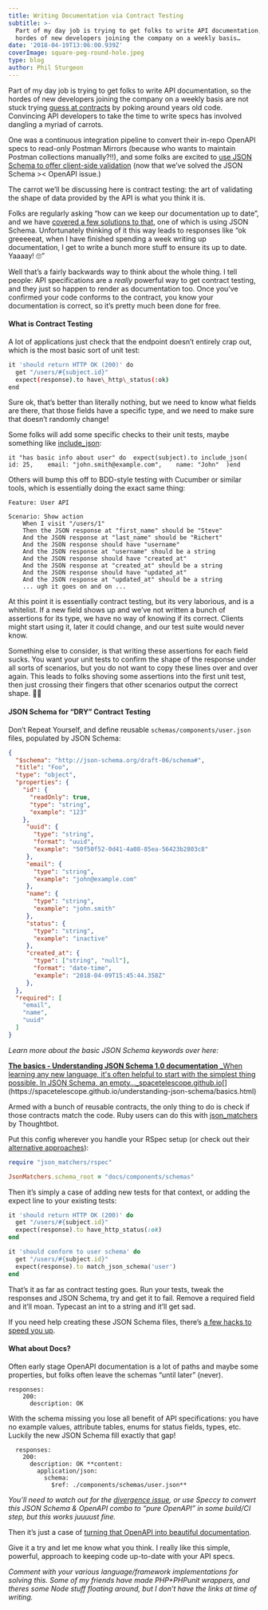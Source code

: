 ```yaml
---
title: Writing Documentation via Contract Testing
subtitle: >-
  Part of my day job is trying to get folks to write API documentation, so the
  hordes of new developers joining the company on a weekly basis…
date: '2018-04-19T13:06:00.939Z'
coverImage: square-peg-round-hole.jpeg
type: blog
author: Phil Sturgeon
---
```


Part of my day job is trying to get folks to write API documentation, so the
hordes of new developers joining the company on a weekly basis are not stuck
trying [guess at
contracts](https://blog.apisyouwonthate.com/guessing-api-contracts-ac1b7eaebced)
by poking around years old code. Convincing API developers to take the time to
write specs has involved dangling a myriad of carrots.

One was a continuous integration pipeline to convert their in-repo OpenAPI specs
to read-only Postman Mirrors (because who wants to maintain Postman collections
manually?!!), and some folks are excited to [use JSON Schema to offer
client-side
validation](https://blog.apisyouwonthate.com/the-many-amazing-uses-of-json-schema-client-side-validation-c78a11fbde45)
(now that we’ve solved the JSON Schema &gt;&lt; OpenAPI issue.)

The carrot we’ll be discussing here is contract testing: the art of validating
the shape of data provided by the API is what you think it is.

Folks are regularly asking “how can we keep our documentation up to date”, and
we have [covered a few solutions to
that,](https://blog.apisyouwonthate.com/keeping-documentation-honest-d9ab5351ddd4)
one of which is using JSON Schema. Unfortunately thinking of it this way leads
to responses like “ok greeeeeat, when I have finished spending a week writing up
documentation, I get to write a bunch more stuff to ensure its up to date.
Yaaaay! 🙄”

Well that’s a fairly backwards way to think about the whole thing. I tell
people: API specifications are a _really_ powerful way to get contract testing,
and they just so happen to render as documentation too. Once you’ve confirmed
your code conforms to the contract, you know your documentation is correct, so
it’s pretty much been done for free.

#### What is Contract Testing

A lot of applications just check that the endpoint doesn’t entirely crap out,
which is the most basic sort of unit test:

```bash
it 'should return HTTP OK (200)' do
  get "/users/#{subject.id}"
  expect(response).to have\_http\_status(:ok)
end
```

Sure ok, that’s better than literally nothing, but we need to know what fields are there, that those fields have a specific type, and we need to make sure that doesn’t randomly change!

Some folks will add some specific checks to their unit tests, maybe something like [include_json](https://relishapp.com/waterlink/rspec-json-expectations/docs/json-expectations/include-json-matcher):

```
it "has basic info about user" do  expect(subject).to include_json(    id: 25,    email: "john.smith@example.com",    name: "John"  )end
```

Others will bump this off to BDD-style testing with Cucumber or similar tools, which is essentially doing the exact same thing:

```
Feature: User API

Scenario: Show action
    When I visit "/users/1"
    Then the JSON response at "first_name" should be "Steve"
    And the JSON response at "last_name" should be "Richert"
    And the JSON response should have "username"
    And the JSON response at "username" should be a string
    And the JSON response should have "created_at"
    And the JSON response at "created_at" should be a string
    And the JSON response should have "updated_at"
    And the JSON response at "updated_at" should be a string
    ... ugh it goes on and on ...
```

At this point it is essentially contract testing, but its very laborious, and is a whitelist. If a new field shows up and we’ve not written a bunch of assertions for its type, we have no way of knowing if its correct. Clients might start using it, later it could change, and our test suite would never know.

Something else to consider, is that writing these assertions for each field sucks. You want your unit tests to confirm the shape of the response under all sorts of scenarios, but you do not want to copy these lines over and over again. This leads to folks shoving some assertions into the first unit test, then just crossing their fingers that other scenarios output the correct shape. 🤷‍♂️

#### JSON Schema for “DRY” Contract Testing

Don’t Repeat Yourself, and define reusable `schemas/components/user.json` files, populated by JSON Schema:

```json
{
  "$schema": "http://json-schema.org/draft-06/schema#",
  "title": "Foo",
  "type": "object",
  "properties": {
    "id": {
      "readOnly": true,
      "type": "string",
      "example": "123"
    },
     "uuid": {
       "type": "string",
       "format": "uuid",
       "example": "50f50f52-0d41-4a08-85ea-56423b2803c8"
     },
     "email": {
       "type": "string",
       "example": "john@example.com"
     },
     "name": {
       "type": "string",
       "example": "john.smith"
     },
     "status": {
       "type": "string",
       "example": "inactive"
     },
     "created_at": {
       "type": ["string", "null"],
       "format": "date-time",
       "example": "2018-04-09T15:45:44.358Z"
     },
  },
  "required": [
    "email",
    "name",
    "uuid"
  ]
}
```

_Learn more about the basic JSON Schema keywords over here:_

[**The basics - Understanding JSON Schema 1.0 documentation**
_When learning any new language, it's often helpful to start with the simplest thing possible. In JSON Schema, an empty…_spacetelescope.github.io](https://spacetelescope.github.io/understanding-json-schema/basics.html "https://spacetelescope.github.io/understanding-json-schema/basics.html")[](https://spacetelescope.github.io/understanding-json-schema/basics.html)

Armed with a bunch of reusable contracts, the only thing to do is check if those contracts match the code. Ruby users can do this with [json\_matchers](https://github.com/thoughtbot/json_matchers) by Thoughtbot.

Put this config wherever you handle your RSpec setup (or check out their [alternative approaches](https://github.com/thoughtbot/json_matchers#usage)):

```ruby
require "json_matchers/rspec"

JsonMatchers.schema_root = "docs/components/schemas"
```

Then it’s simply a case of adding new tests for that context, or adding the expect line to your existing tests:

```ruby
it 'should return HTTP OK (200)' do
  get "/users/#{subject.id}"
  expect(response).to have_http_status(:ok)
end

it 'should conform to user schema' do
  get "/users/#{subject.id}"
  expect(response).to match_json_schema('user')
end
```

That’s it as far as contract testing goes. Run your tests, tweak the responses and JSON Schema, try and get it to fail. Remove a required field and it’ll moan. Typecast an int to a string and it’ll get sad.

If you need help creating these JSON Schema files, there’s [a few hacks to speed you up](https://blog.apisyouwonthate.com/creating-api-specifications-from-bulls-t-f5a54c005135).

#### What about Docs?

Often early stage OpenAPI documentation is a lot of paths and maybe some properties, but folks often leave the schemas “until later” (never).

```
responses:
    200:
      description: OK
```

With the schema missing you lose all benefit of API specifications: you have no example values, attribute tables, enums for status fields, types, etc. Luckily the new JSON Schema fill exactly that gap!

```
  responses:
    200:
      description: OK **content:
        application/json:
          schema:
            $ref: ./components/schemas/user.json**
```

_You’ll need to watch out for the_ [_divergence
issue_](https://blog.apisyouwonthate.com/openapi-and-json-schema-divergence-part-1-1daf6678d86e)_,
or use Speccy to convert this JSON Schema & OpenAPI combo to “pure OpenAPI” in
some build/CI step, but this works juuuust fine._

Then it’s just a case of [turning that OpenAPI into beautiful
documentation](https://blog.apisyouwonthate.com/turning-contracts-into-beautiful-documentation-deac7013af18).

Give it a try and let me know what you think. I really like this simple,
powerful, approach to keeping code up-to-date with your API specs.

_Comment with your various language/framework implementations for solving this.
Some of my friends have made PHP+PHPunit wrappers, and theres some Node stuff
floating around, but I don’t have the links at time of writing._